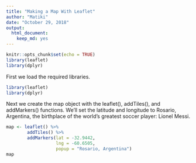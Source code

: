 ```yaml
---
title: "Making a Map With Leaflet"
author: "Matiki"
date: "October 29, 2018"
output: 
  html_document: 
    keep_md: yes
---
```


```r
knitr::opts_chunk$set(echo = TRUE)
library(leaflet)
library(dplyr)
```

First we load the required libraries.
```r
library(leaflet)
library(dplyr)
```

Next we create the map object with the leaflet(), addTiles(), and addMarkers() 
functions. We'll set the latitude and longitude to Rosario, Argentina, the 
birthplace of the world's greatest soccer player: Lionel Messi.

```r
map <- leaflet() %>%
        addTiles() %>%
        addMarkers(lat = -32.9442, 
                   lng = -60.6505, 
                   popup = "Rosario, Argentina")
map
```

